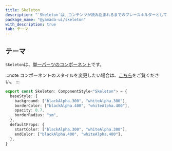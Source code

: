 ```yaml
---
title: Skeleton
description: "`Skeleton`は、コンテンツが読み込まれるまでのプレースホルダーとして機能するコンポーネントです。"
package_name: "@yamada-ui/skeleton"
with_description: true
tab: テーマ
---
```


## テーマ

`Skeleton`は、[単一パーツのコンポーネント](/styled-system/theming/component-styles#単一パーツのコンポーネント)です。

:::note
コンポーネントのスタイルを変更したい場合は、[こちら](/styled-system/theming/customize-theme#コンポーネントのスタイルを変更する)をご覧ください。
:::

```ts
export const Skeleton: ComponentStyle<"Skeleton"> = {
  baseStyle: {
    background: ["blackAlpha.300", "whiteAlpha.300"],
    borderColor: ["blackAlpha.400", "whiteAlpha.400"],
    opacity: 0.7,
    borderRadius: "sm",
  },
  defaultProps: {
    startColor: ["blackAlpha.300", "whiteAlpha.300"],
    endColor: ["blackAlpha.400", "whiteAlpha.400"],
  },
}
```
